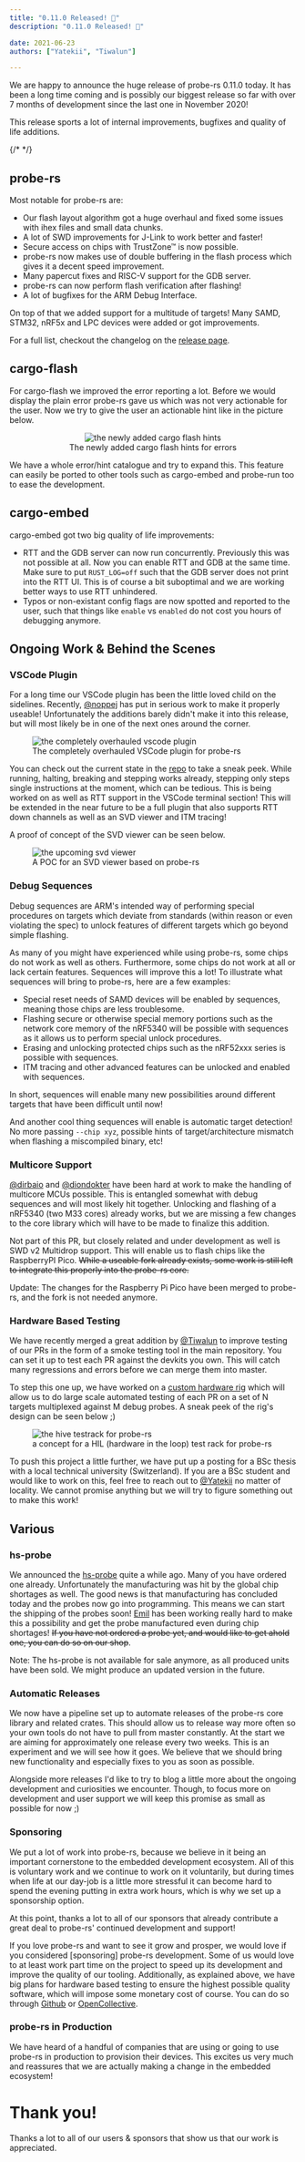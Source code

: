 ```yaml
---
title: "0.11.0 Released! 🎉"
description: "0.11.0 Released! 🎉"

date: 2021-06-23
authors: ["Yatekii", "Tiwalun"]

---
```


We are happy to announce the huge release of probe-rs 0.11.0 today. It has been
a long time coming and is possibly our biggest release so far with over 7 months
of development since the last one in November 2020!

This release sports a lot of internal improvements, bugfixes and quality of life
additions.

{/* <!--more--> */}

## probe-rs

Most notable for probe-rs are:

- Our flash layout algorithm got a huge overhaul and fixed some issues with ihex
  files and small data chunks.
- A lot of SWD improvements for J-Link to work better and faster!
- Secure access on chips with TrustZone™ is now possible.
- probe-rs now makes use of double buffering in the flash process which gives it
  a decent speed improvement.
- Many papercut fixes and RISC-V support for the GDB server.
- probe-rs can now perform flash verification after flashing!
- A lot of bugfixes for the ARM Debug Interface.

On top of that we added support for a multitude of targets! Many SAMD, STM32,
nRF5x and LPC devices were added or got improvements.

For a full list, checkout the changelog on the
[release page](https://github.com/probe-rs/probe-rs/releases/tag/v0.11.0).

## cargo-flash

For cargo-flash we improved the error reporting a lot. Before we would display
the plain error probe-rs gave us which was not very actionable for the user. Now
we try to give the user an actionable hint like in the picture below.


<center>
  <Image src={cargo_flash_hints} alt="the newly added cargo flash hints" style="max-width:100%" />
  <figcaption>The newly added cargo flash hints for errors</figcaption>
</center>

We have a whole error/hint catalogue and try to expand this. This feature can
easily be ported to other tools such as cargo-embed and probe-run too to ease
the development.

## cargo-embed

cargo-embed got two big quality of life improvements:

- RTT and the GDB server can now run concurrently. Previously this was not
  possible at all. Now you can enable RTT and GDB at the same time. Make sure to
  put `RUST_LOG=off` such that the GDB server does not print into the RTT UI.
  This is of course a bit suboptimal and we are working better ways to use RTT
  unhindered.
- Typos or non-existant config flags are now spotted and reported to the user,
  such that things like `enable` vs `enabled` do not cost you hours of debugging
  anymore.

## Ongoing Work & Behind the Scenes

### VSCode Plugin

For a long time our VSCode plugin has been the little loved child on the
sidelines. Recently, [@noppej](https://github.com/noppej) has put in serious
work to make it properly useable! Unfortunately the additions barely didn't make
it into this release, but will most likely be in one of the next ones around the
corner.


<figure>
  <Image src={probe_rs_debugger} alt="the completely overhauled vscode plugin" />
  <figcaption>The completely overhauled VSCode plugin for probe-rs</figcaption>
</figure>

You can check out the current state in the
[repo](https://github.com/probe-rs/vscode) to take a sneak peek. While running,
halting, breaking and stepping works already, stepping only steps single
instructions at the moment, which can be tedious. This is being worked on as
well as RTT support in the VSCode terminal section! This will be extended in the
near future to be a full plugin that also supports RTT down channels as well as
an SVD viewer and ITM tracing!

A proof of concept of the SVD viewer can be seen below.


<figure>
  <Image src={svd_viewer} alt="the upcoming svd viewer" />
  <figcaption>A POC for an SVD viewer based on probe-rs</figcaption>
</figure>

### Debug Sequences

Debug sequences are ARM's intended way of performing special procedures on
targets which deviate from standards (within reason or even violating the spec)
to unlock features of different targets which go beyond simple flashing.

As many of you might have experienced while using probe-rs, some chips do not
work as well as others. Furthermore, some chips do not work at all or lack
certain features. Sequences will improve this a lot! To illustrate what
sequences will bring to probe-rs, here are a few examples:

- Special reset needs of SAMD devices will be enabled by sequences, meaning
  those chips are less troublesome.
- Flashing secure or otherwise special memory portions such as the network core
  memory of the nRF5340 will be possible with sequences as it allows us to
  perform special unlock procedures.
- Erasing and unlocking protected chips such as the nRF52xxx series is possible
  with sequences.
- ITM tracing and other advanced features can be unlocked and enabled with
  sequences.

In short, sequences will enable many new possibilities around different targets
that have been difficult until now!

And another cool thing sequences will enable is automatic target detection! No
more passing `--chip xyz`, possible hints of target/architecture mismatch when
flashing a miscompiled binary, etc!

### Multicore Support

[@dirbaio](https://github.com/Dirbaio) and
[@diondokter](https://github.com/diondokter) have been hard at work to make the
handling of multicore MCUs possible. This is entangled somewhat with debug
sequences and will most likely hit together. Unlocking and flashing of a nRF5340
(two M33 cores) already works, but we are missing a few changes to the core
library which will have to be made to finalize this addition.

Not part of this PR, but closely related and under development as well is SWD v2
Multidrop support. This will enable us to flash chips like the RaspberryPI Pico.
~~While a useable fork already exists, some work is still left to integrate this
properly into the probe-rs core.~~

Update: The changes for the Raspberry Pi Pico have been merged to probe-rs, and
the fork is not needed anymore.

### Hardware Based Testing

We have recently merged a great addition by
[@Tiwalun](https://github.com/Tiwalun) to improve testing of our PRs in the form
of a smoke testing tool in the main repository. You can set it up to test each
PR against the devkits you own. This will catch many regressions and errors
before we can merge them into master.

To step this one up, we have worked on a
[custom hardware rig](https://github.com/probe-rs/hive) which will allow us to
do large scale automated testing of each PR on a set of N targets multiplexed
against M debug probes. A sneak peek of the rig's design can be seen below ;)


<figure>
  <Image src={hive} alt="the hive testrack for probe-rs" />
  <figcaption>a concept for a HIL (hardware in the loop) test rack for probe-rs</figcaption>
</figure>

To push this project a little further, we have put up a posting for a BSc thesis
with a local technical university (Switzerland). If you are a BSc student and
would like to work on this, feel free to reach out to
[@Yatekii](https://github.com/Yatekii) no matter of locality. We cannot promise
anything but we will try to figure something out to make this work!

## Various

### hs-probe

We announced the [hs-probe](https://github.com/probe-rs/hs-probe) quite a while
ago. Many of you have ordered one already. Unfortunately the manufacturing was
hit by the global chip shortages as well. The good news is that manufacturing
has concluded today and the probes now go into programming. This means we can
start the shipping of the probes soon! [Emil](https://github.com/korken89) has
been working really hard to make this a possibility and get the probe
manufactured even during chip shortages! ~~If you have not ordered a probe yet,
and would like to get ahold one, you can do so on our shop~~.

Note: The hs-probe is not available for sale anymore, as all produced units have
been sold. We might produce an updated version in the future.

### Automatic Releases

We now have a pipeline set up to automate releases of the probe-rs core library
and related crates. This should allow us to release way more often so your own
tools do not have to pull from master constantly. At the start we are aiming for
approximately one release every two weeks. This is an experiment and we will see
how it goes. We believe that we should bring new functionality and especially
fixes to you as soon as possible.

Alongside more releases I'd like to try to blog a little more about the ongoing
development and curiosities we encounter. Though, to focus more on development
and user support we will keep this promise as small as possible for now ;)

### Sponsoring

We put a lot of work into probe-rs, because we believe in it being an important
cornerstone to the embedded development ecosystem. All of this is voluntary work
and we continue to work on it voluntarily, but during times when life at our
day-job is a little more stressful it can become hard to spend the evening
putting in extra work hours, which is why we set up a sponsorship option.

At this point, thanks a lot to all of our sponsors that already contribute a
great deal to probe-rs' continued development and support!

If you love probe-rs and want to see it grow and prosper, we would love if you
considered [sponsoring] probe-rs development. Some of us would love to at least
work part time on the project to speed up its development and improve the
quality of our tooling. Additionally, as explained above, we have big plans for
hardware based testing to ensure the highest possible quality software, which
will impose some monetary cost of course. You can do so through
[Github](https://github.com/sponsors/probe-rs) or
[OpenCollective](https://opencollective.com/probe-rs).

### probe-rs in Production

We have heard of a handful of companies that are using or going to use probe-rs
in production to provision their devices. This excites us very much and
reassures that we are actually making a change in the embedded ecosystem!

# Thank you!

Thanks a lot to all of our users & sponsors that show us that our work is
appreciated.
